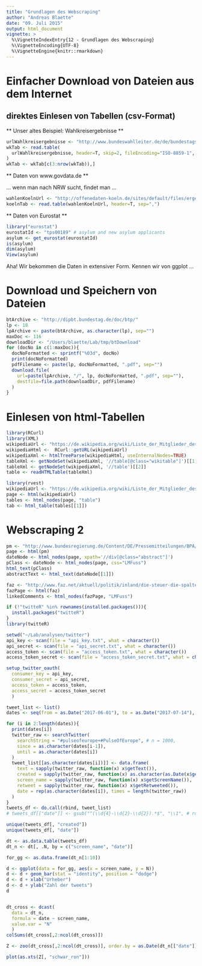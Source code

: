 ```yaml
---
title: "Grundlagen des Webscraping"
author: "Andreas Blaette"
date: "09. Juli 2015"
output: html_document
vignette: >
  %\VignetteIndexEntry{12 - Grundlagen des Webscraping}
  %\VignetteEncoding{UTF-8}
  %\VignetteEngine{knitr::rmarkdown}  
---
```



Einfacher Download von Dateien aus dem Internet
===============================================

direktes Einlesen von Tabellen (csv-Format)
-------------------------------------------

** Unser altes Beispiel: Wahlkreisergebnisse **

```r
urlWahlkreisergebnisse <- "http://www.bundeswahlleiter.de/de/bundestagswahlen/BTW_BUND_13/veroeffentlichungen/ergebnisse/kerg.csv"
wkTab <- read.table(
  urlWahlkreisergebnisse, header=T, skip=2, fileEncoding="ISO-8859-1", sep=";"
)
wkTab <- wkTab[c(3:nrow(wkTab)),]
```

** Daten von www.govdata.de **

... wenn man nach NRW sucht, findet man ...

```r
wahlenKoelnUrl <- "http://offenedaten-koeln.de/sites/default/files/ergebnisse_der_kommunalwahlen_in_koeln_seit_1946_prozent.csv"
koelnTab <- read.table(wahlenKoelnUrl, header=T, sep=",")
```

** Daten von Eurostat **

```r
library("eurostat")
eurostatId <- "tps00189" # asylum and new asylum applicants
asylum <- get_eurostat(eurostatId)
is(asylum)
dim(asylum)
View(asylum)
```

Aha! Wir bekommen die Daten in extensiver Form. Kennen wir von ggplot ...


Download und Speichern von Dateien
==================================

```r
btArchive <- "http://dipbt.bundestag.de/doc/btp/"
lp <- 18
lpArchive <- paste(btArchive, as.character(lp), sep="")
maxDoc <- 116
downloadDir <- "/Users/blaette/Lab/tmp/btDownload"
for (docNo in c(1:maxDoc)){
  docNoFormatted <- sprintf("%03d", docNo)
  print(docNoFormatted)
  pdfFilename <- paste(lp, docNoFormatted, ".pdf", sep="")
  download.file(
    url=paste(lpArchive, "/", lp, docNoFormatted, ".pdf", sep=""),
    destfile=file.path(downloadDir, pdfFilename)
  )
}
```


Einlesen von html-Tabellen
==========================

```r
library(RCurl)
library(XML)
wikipediaUrl <- "https://de.wikipedia.org/wiki/Liste_der_Mitglieder_des_Deutschen_Bundestages_%2818._Wahlperiode%29"
wikipediaHtml <-  RCurl::getURL(wikipediaUrl)
wikipediaXml <- htmlTreeParse(wikipediaHtml, useInternalNodes=TRUE)
tableXml <- getNodeSet(wikipediaXml, '//table[@class="wikitable"]')[[1]]
tableXml <- getNodeSet(wikipediaXml, '//table')[[2]]
table <- readHTMLTable(tableXml)

```

```r
library(rvest)
wikipediaUrl <- "https://de.wikipedia.org/wiki/Liste_der_Mitglieder_des_Deutschen_Bundestages_%2816._Wahlperiode%29"
page <- html(wikipediaUrl)
tables <- html_nodes(page, "table")
tab <- html_table(tables[[1]])
```

Webscraping 2 
==============
```r
pm <- "http://www.bundesregierung.de/Content/DE/Pressemitteilungen/BPA/2015/07/2015-07-09-bkm-kulturelle-bildung.html"
page <- html(pm)
dateNode <- html_nodes(page, xpath='//div[@class="abstract"]')
pClass <- dateNode <- html_nodes(page, css="LMFuss")
html_text(pClass)
abstractText <- html_text(dateNode[[1]])
```

```r
faz <- "http://www.faz.net/aktuell/politik/inland/die-steuer-die-spaltet-13692526.html"
fazPage <- html(faz)
linkedComments <- html_nodes(fazPage, "LMFuss")
```


```r
if (!"twitteR" %in% rownames(installed.packages())){
  install.packages("twitteR")
}
library(twitteR)
```


```r
setwd("~/Lab/analysen/twitter")
api_key <- scan(file = "api_key.txt", what = character())
api_secret <- scan(file = "api_secret.txt", what = character())
access_token <- scan(file = "access_token.txt", what = character())
access_token_secret <- scan(file = "access_token_secret.txt", what = character())
```

```r
setup_twitter_oauth(
  consumer_key = api_key,
  consumer_secret = api_secret,
  access_token = access_token,
  access_secret = access_token_secret
  )
```

```r
tweet_list <- list()
dates <- seq(from = as.Date("2017-06-01"), to = as.Date("2017-07-14"), by = "day")

for (i in 2:length(dates)){
  print(dates[i])
  twitter_raw <- searchTwitter(
    searchString = "#pulseofeurope+#PulseOfEurope", # n = 1000,
    since = as.character(dates[i-1]),
    until = as.character(dates[i])
  )
  tweet_list[[as.character(dates[i])]] <- data.frame(
    text = sapply(twitter_raw, function(x) x$getText()),
    created = sapply(twitter_raw, function(x) as.character(as.Date(x$getCreated()))),
    screen_name = sapply(twitter_raw, function(x) x$getScreenName()),
    retweet = sapply(twitter_raw, function(x) x$getRetweeted()),
    date = rep(as.character(dates[i]), times = length(twitter_raw))
  )
}
tweets_df <- do.call(rbind, tweet_list)
# tweets_df[["date"]] <- gsub("^(\\d{4}-\\d{2}-\\d{2}).*$", "\\1", # rownames(tweets_df))
```

```r
unique(tweets_df[, "created"])
unique(tweets_df[, "date"])
```


```r
dt <- as.data.table(tweets_df)
dt_n <- dt[, .N, by = c("screen_name", "date")]

for_gg <- as.data.frame(dt_n[1:10])

d <- ggplot(data = for_gg, aes(x = screen_name, y = N))
d <- d + geom_bar(stat = "identity", position = "dodge")
d <- d + xlab("Urheber")
d <- d + ylab("Zahl der tweets")
d


dt_cross <- dcast(
  data = dt_n,
  formula = date ~ screen_name,
  value.var = "N"
  )
colSums(dt_cross[,2:ncol(dt_cross)])

Z <- zoo(dt_cross[,2:ncol(dt_cross)], order.by = as.Date(dt_n[["date"]]))

plot(as.xts(Z[, "schwar_ron"]))
```
